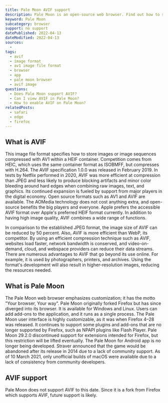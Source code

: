 ```yaml
---
title: Pale Moon AVIF support
description: Pale Moon is an open-source web browser. Find out how to support and view AVIF images.
keyword: Pale Moon
subcategory: browser
support: no support
datePublished: 2022-04-13
dateModified: 2022-04-13
sources:
  -
tags:
  - avif
  - image format
  - av1 image file format
  - browser
  - app
  - pale moon browser
  - avif image
questions:
  - Does Pale Moon support AVIF?
  - Can I view AVIF in Pale Moon?
  - How to enable AVIF on Pale Moon?
relatedPosts:
  - safari
  - edge
  - firefox
---
```


## What is AVIF

This image file format specifies how to store images or image sequences compressed with AV1 within a HEIF container. Competition comes from HEIC, which uses the same container format as ISOBMFF, but compresses with H.264. The AVIF specification 1.0.0 was released in February 2019. In tests by Netflix performed in 2020, AVIF was more efficient at compression than JPEG and less likely to produce blocking artifacts and minor color bleeding around hard edges when combining raw images, text, and graphics. Its continued expansion is fueled by support from major players in the digital economy. Open source formats such as AV1 and AVIF are available. The AOMedia technology does not cost anything extra, and open-source benefits the big players and everyone. Apple prefers the accessible AVIF format over Apple's preferred HEIF format currently. In addition to having high image quality, AVIF combines a wide range of functions.

In comparison to the established JPEG format, the image size of AVIF can be reduced by 50 percent. Also, AVIF is more efficient than WebP, its competitor. By using an efficient compression technique such as AVIF, websites load faster, network bandwidth is conserved, and video-on-demand, cloud, and webspace providers can reduce their data streams. There are numerous advantages to AVIF that go beyond its use online. For example, it is used by photographers, printers, and archives. Using the format's development will also result in higher-resolution images, reducing the resources needed.

## What is Pale Moon

The Pale Moon web browser emphasizes customization; it has the motto "Your browser, Your way". Pale Moon originally forked Firefox but has since diverged into its browser. It is available for Windows and Linux. Users can add add-ons to the application, and it runs as a single process. The Pale Moon user interface is highly customizable, as it was when Firefox 4–28 was released. It continues to support some plugins and add-ons that are no longer supported by Firefox, such as NPAPI plugins like Flash Player. Pale Moon 29.2.0 discontinued support for extensions intended for Firefox, but this restriction will be lifted eventually. The Pale Moon for Android app is no longer being developed. Straver announced that the game would be abandoned after its release in 2014 due to a lack of community support. As of 10 March 2021, only unofficial builds of macOS were available due to a lack of consistency from community developers.

## AVIF support

Pale Moon does not support AVIF to this date. Since it is a fork from Firefox which supports AVIF, future support is likely.
